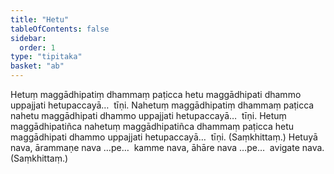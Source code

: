 ```yaml
---
title: "Hetu"
tableOfContents: false
sidebar:
  order: 1
type: "tipitaka"
basket: "ab"
---
```



<DynamicBreadcrumb />

<Division number="469">

<Paragraph number="1028">
Hetuṃ maggādhipatiṃ dhammaṃ paṭicca hetu maggādhipati dhammo uppajjati hetupaccayā…  tīṇi.
</Paragraph>

<Paragraph number="1029">
Nahetuṃ maggādhipatiṃ dhammaṃ paṭicca nahetu maggādhipati dhammo uppajjati hetupaccayā…  tīṇi.
</Paragraph>

<Paragraph number="1030">
Hetuṃ maggādhipatiñca nahetuṃ maggādhipatiñca dhammaṃ paṭicca hetu maggādhipati dhammo uppajjati hetupaccayā…  tīṇi. (Saṃkhittaṃ.)
</Paragraph>

</Division>
<Division number="470">

<Paragraph number="1031">
Hetuyā nava, ārammaṇe nava …pe…  kamme nava, āhāre nava …pe…  avigate nava. (Saṃkhittaṃ.)
</Paragraph>
</Division>